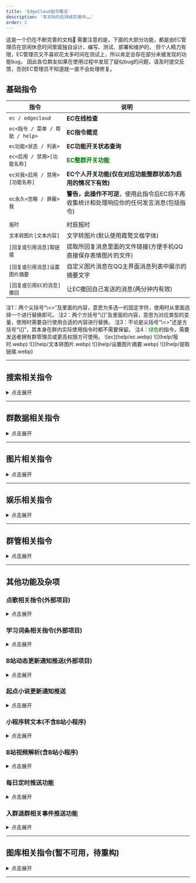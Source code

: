 ```yaml
---
title: 'EdgeCloud指令概览'
description: '本文档仍在持续完善中……'
order: 2
---
```



<Aside type='tip' title='提示'>
这是一个仍在不断完善的文档🤨  
需要注意的是，下面的大部分功能，都是由EC管理员在空闲休息时间里面独自设计、编写、测试、部署和维护的，  
但个人精力有限，EC管理员又不喜欢花太多时间在测试上，所以肯定会存在部分未被发现的功能bug，  
因此各位群友如果在使用过程中发现了疑似bug的问题，请及时提交反馈，否则EC管理员不知道就一直不会处理修复。
</Aside>

## 基础指令

| 指令 | 说明 |
| --- | --- |
| `ec / edgecloud` | <b>EC在线检查</b> |
| `ec<指令 / 菜单 / 帮助 / help>` | <b>EC指令概览</b> |
| `ec功能<状态 / 列表>` | <b>EC功能开关状态查询</b> |
| `ec<启用 / 禁用>[功能名称]` | <font color="green"><b>EC整群开关功能</b></font> |
| `ec对我<启用 / 禁用>[功能名称]` | <b>EC个人开关功能(仅在对应功能整群状态为启用的情况下有效)</b> |
| `ec永久<忽略 / 屏蔽>我` | <b>警告，此操作不可逆</b>，使用此指令后EC将不再收集统计和处理响应你的任何发言消息(包括指令) |
|  |  |
| `报时` | 时辰报时 |
| `文本转图片[文本内容]` | 文字转图片(默认使用霞鹜文楷字体) |
| `[回复或引用消息]取链接` | 提取所回复消息里面的文件链接(方便手机QQ直接保存表情图片的文件) |
| `[回复或引用消息]设置图片摘要` | 自定义图片消息在QQ主界面消息列表中展示的摘要文字 |
| `[回复或引用EC的消息]撤回` | 让EC撤回自己发送的消息(两分钟内有效) |

<Tabs>
<TabItem label="重要说明">
注1：两个尖括号“\<>”及里面的内容，意思为多选一的固定字符，使用时从里面选择一个进行替换即可。  
注2：两个方括号“\[]”及里面的内容，意思为对应类型的变量，使用时需要自行使用合适的内容进行替换。  
注3：不论是尖括号“\<>”还是方括号“\[]”，其本身在群内实际使用指令时都不需要保留。  
注4：<font color="green">绿色</font>的指令，需要发送者拥有群管理员或更高权限方可使用。
</TabItem>
<TabItem label="操作使用演示图片(部分)">
![ec](help/ec.webp)
![](help/报时.webp)
![](help/文本转图片.webp)
![](help/设置图片摘要.webp)
![](help/提取链接.webp)
</TabItem>
</Tabs>

---

## 搜索相关指令

<details>
<summary>点击展开</summary>

<Aside type='note' title='笔记'>
这部分指令功能，虽然很简单且如今几乎无人使用，但却是五年前EC诞生的起因，这也是EC的第一个功能。
</Aside>

| 指令 | 说明 |
| --- | --- |
| `<谷歌 / 百度 / 必应 / 搜狗 / 夸克>搜索 [搜索内容]` | 各大搜索引擎搜索 |
| `<贴吧 / 知乎 / 微博 / 豆瓣 / 小红书>搜索 [搜索内容]` | 部分社交平台搜索 |
| `<nga / github / b站 / 起点 / 乐乎>搜索 [搜索内容]` | 部分论坛网站搜索 |
| `<微信 / 淘宝 / 京东 / steam>搜索 [搜索内容]` | 部分平台搜索 |
| `百科搜索 [搜索内容]` | 萌娘百科搜索 |
| `果核搜索 [搜索内容]` | 果核剥壳搜索 |
| `423搜索 [搜索内容]` | 423Down搜索 |

<Tabs>
<TabItem label="额外说明">
注1：如果你发现某些搜索指令已经失效不再可用，或者希望新增某些(比如搜索引擎/社区/论坛等)快捷搜索指令(仅支持Get方式)，可向EC管理员反馈。
</TabItem>
<TabItem label="操作使用演示图片(部分)">
![](help/搜索功能.webp)
</TabItem>
</Tabs>


</details>

---

## 群数据相关指令

<details>
<summary>点击展开</summary>

<Aside type='note' title='笔记'>
数据统计是EC当前绝大部分功能的核心与基石。
</Aside>

| 指令 | 说明 |
| --- | --- |
| `<今日 / 昨日 / 本周 / 上周 / 本月 / 今年 / 总>发言榜` | 发言排行榜查询(本群+跨群) |
| `连续发言榜` | 连续发言榜(本群+跨群) |
| `积累发言榜` | 积累发言榜(本群+跨群) |
| `近[数字]日发言榜` | 近X日发言榜(本群+跨群) |
| `[数字]月[数字]日发言榜` | 查某一天发言榜(本群+跨群) |
|  |  |
| `综合查询` | 个人数据汇总查询(查询速度慢) |
| `群等级统计` | 群等级统计(本群+跨群) |
| `发言人数统计` | 发言人数统计(本群+跨群) |
| `发言条数统计` | 发言条数统计(本群+跨群) |
|  |  |
| `本群<今日 / 昨日 / 本周 / 上周 / 本月 / 上月 / 今年 / 去年>词云` | 指定时间段的本群词云图片生成 |
| `我的<今日 / 昨日 / 本周 / 上周 / 本月 / 上月 / 今年 / 去年>词云` | 指定时间段的个人词云图片生成 |

<Tabs>
<TabItem label="额外说明">
注1：词云功能由项目[WordCloud](https://github.com/Hellobaka/WordCloud)提供，以较大的日期范围生成词云时，速度较慢，有时候甚至可能会需要三分钟以上的时间，请耐心等待，不要在短时间内连续发送多次词云相关指令。
</TabItem>
<TabItem label="操作使用演示图片(部分)">
![](help/今年发言榜.webp)
![](help/近3日发言榜.webp)
![](help/词云.webp)
</TabItem>
</Tabs>

</details>

---

## 图片相关指令

<details>
<summary>点击展开</summary>

<Aside type='note' title='笔记'>
忽略前面的嘉然和动物图吧，让我们一起看看今天的卫星云图和新闻。
</Aside>

| 指令 | 说明 |
| --- | --- |
| `<猫 / 狗 / 鸟>图` | 返回一张对应类型的图片 |
| `嘉然` | 返回一张嘉然的表情包或图片 |
| `嘉然评论区` | 返回一张嘉然评论区的图片 |
| `嘉然小作文` | 返回一张嘉然小作文的图片 |
|  |  |
| `摸鱼日历` | 返回一张摸鱼人日历的图片 |
| `今日新闻` | 返回一张每天60秒新闻的图片 |
| `今日天气` | 中央气象台天气简报 |
| `今日热榜` | 各平台热搜榜单聚合展示 |
|  |  |
| `云图中国` | 风云4号卫星中国区域云图 |
| `云图地球` | 风云4号卫星地球全圆盘云图 |
| `云图中国视频` | 中国区域云图近24小时变化视频 |
| `云图地球视频` | 地球全圆盘云图近24小时变化视频 |

<Tabs>
<TabItem label="额外说明">
<font color="DarkViolet">注1：这部分指令由EC·β处理，没有EC·β的群无法使用。</font>  
注2：对于单个QQ，以上指令限制每分钟使用一次。
</TabItem>
<TabItem label="操作使用演示图片(部分)">
![](help/狗图嘉然.webp)
![](help/新闻云图.webp)
</TabItem>
</Tabs>

</details>

---

## 娱乐相关指令

<details>
<summary>点击展开</summary>

<Aside type='caution' title='警告'>这里的指令很容易让其他群友跟风使用刷屏，请谨慎决定是否在群内使用</Aside>

| 指令 | 说明 |
| --- | --- |
| `漂流瓶` | 漂流瓶功能指令 |
| `今日运势` | fortune今日运势(每天05:00后可用) |
| `今日运势排行榜` | fortune今日运势排行榜 |
| `今日<老婆 / 老公>` | 一群一天一夫一妻制群老婆(随机抽取) |
| `<结婚 / 民政局 / 群老婆>列表` | 群老婆列表 |
| `今天吃什么` | 今天吃什么(根据当前时间返回结果) |
| `早 / 早安 / 早上好` | 早安指令(每天04:00-12:00可用) |
| `晚 / 晚安 / 晚上好` | 晚安指令(每天18:00-次日4:00可用) |

<Tabs>
<TabItem label="额外说明">
<font color="DarkViolet">注1：这部分指令由EC·β处理，没有EC·β的群无法使用。</font>  
注2：以上部分指令需要群管理员通过开关类指令进行启用后方可使用。
</TabItem>
<TabItem label="操作使用演示图片(部分)">
![](help/漂流瓶.webp)
![](help/今日运势.webp)
![](help/今日老婆.webp)
![](help/今天吃什么.webp)
</TabItem>
</Tabs>

</details>

---

## 群管相关指令

<details>
<summary>点击展开</summary>

<Aside type='note' title='冷知识 '>
当你被禁言后，可以在群里发送指令“解禁我”让EC帮你解除禁言状态，  
慷慨的EC是不会拒绝帮助群友的，当然，前提是EC得有群管理员权限。
</Aside>

| 指令 | 说明 |
| --- | --- |
| `禁我[禁言时间(见注1)]` | 自助禁言 |
| `解禁我` | 自助解禁 |
| `禁言[@群友][禁言时间]` | <font color="green">禁言群员</font> |
| `随机禁言[@群友][禁言时间]` | <font color="green">随机禁言群员</font> |
| `<解禁 / 解除禁言>[@群友]` | <font color="green">解除禁言</font> |
| `踢[@群友]` | <font color="green">踢出群员</font> |
| `永久踢[@群友]` | <font color="green">永久踢出群员</font> |
| `改名片[名片内容]` | 改自己名片 |
|  |  |
| `申请头衔[头衔内容]` | 申请群头衔 |
| `给头衔[@群友][头衔内容(可不填)]` | <font color="Gold">给群头衔</font> |
| `上管理[@群友]` | <font color="Gold">增加群管理员</font> |
| `下管理[@群友]` | <font color="Gold">取消群管理员</font> |
|  |  |
| `投票禁言[@群友][禁言时间]` | 发起投票禁言 |  
| `投成票[投票编号]` | 投赞成票 |  
| `反对票[投票编号]` | 投反对票 |  
| `弃权票[投票编号]` | 投弃权票 |  
| `乐子票[投票编号]` | 投乐子票 |  
| `一票否决票[投票编号]` | <font color="green">投一票否决票</font> |

<Tabs>
<TabItem label="额外说明">
注1：以上所有指令，均需要EC拥有群管理员或更高权限方可使用。  
注2：<font color="green">绿色</font>的指令，需要发送者拥有群管理员或更高权限方可使用。  
注3：上面的[禁言时间]变量，单位为分钟，最大值为43200，超出43200按43200算，均可以不填，有默认值。  
注4：上面的[@群友]变量，均支持同时@多个群友。
</TabItem>
<TabItem label="操作使用演示图片(部分)">
![](help/头衔禁言.webp)
</TabItem>
</Tabs>

</details>

---

## 其他功能及杂项

### 点歌相关指令(外部项目)

<details>
<summary>点击展开</summary>

<Aside type='note' title='笔记'>
以下点歌相关的指令，都需要加空格，语言点歌会比较慢，需要等一下。
</Aside>

| 指令 | 说明 |
| --- | --- |
| `点歌 [歌曲名] [歌曲作者名(选填)]` | 点歌(自动搜索所有源并选择最佳来源) |
| `语音点歌 [歌曲名] [歌曲作者名(选填)]` | 以语音的形式点歌(转码速度慢，可能失败) |

<Tabs>
<TabItem label="额外说明">
注1：对于只用歌曲名搜不到自己想要的歌曲的情况，在歌曲名后面加上歌曲作者名就能更精确的查找了。  
注2：点歌功能由项目[MiraiSongPlugin](https://github.com/khjxiaogu/MiraiSongPlugin)提供。
</TabItem>
<TabItem label="操作使用演示图片(部分)">
![](help/点歌.webp)
</TabItem>
</Tabs>

</details>

### 学习词条相关指令(外部项目)

<details>
<summary>点击展开</summary>

<Aside type='note' title='笔记'>
一个能够让群友给EC添加自定义指令和返回内容的功能。
</Aside>

| 指令 | 说明 |
| --- | --- |
| `学习词条#[词条名]#[词条内容 / 回复项]` | 学习一个新的词条内容 |
| `[词条名]` | 查看对应词条内容 |
| `删除词条#[词条名]#[版本号]` | 删除一个词条，省略版本号则删除整个词条名 |
| `搜索词条#[关键词]#[页码]` | 检索与关键词有关的所有词条，页码为可选项，只可填写数字，默认为1 |
| `词条别名#[词条名]#[目标]` | 添加词条的别名至目标，若不填写目标，则认为是删除名为词条名的别名 |
| `词条历史#[词条名]#[页码]` | 查看词条修改历史，页码为可选项，只可填写数字，默认为1 |
| `全部词条#[页码]` | 检索所有词条，页码为可选项，只可填写数字，默认为1 |

<Tabs>
<TabItem label="额外说明">
注1：此功能危险级别较高，且部分通过此功能添加的指令，可能会被误认为是EC官方的指令，容易导致冲突矛盾，请群管理员慎重决定是否启用此功能。  
注2：学习词条功能由项目[EntryLib](https://github.com/BillYang2016/entrylib)提供，此项目已经停更多年，目前存在部分bug(比如无法存储图片和语音)。
</TabItem>
<TabItem label="操作使用演示图片(部分)">
![](help/学习词条.webp)
</TabItem>
</Tabs>

</details>

### B站动态更新通知推送(外部项目)

<details>
<summary>点击展开</summary>

<Aside type='note' title='笔记'>
此功能是一个大佬写的，UI非常美观，只有EC管理员很遗憾没有热评。
</Aside>

| 起点更新通知推送订阅指令列表 |
| --- |
| `b站动态更新通知推送订阅查询` |
| `添加b站动态更新通知推送订阅[b站用户UID]` |
| `取消b站动态更新通知推送订阅[b站用户UID]` |
| `搜索b站动态[动态ID]` |
| `获取b站最新动态[b站用户UID]` |

<Tabs>
<TabItem label="额外说明">
此功能默认禁用，启用后的效果为：  
当群内订阅的B站用户更新了动态(包括直播和视频等)之后，EC会在群内发送动态更新通知。

_注1：此功能由项目[BilibiliDynamicMiraiPlugin](https://github.com/Colter23/bilibili-dynamic-mirai-plugin)提供_
</TabItem>
<TabItem label="操作使用演示图片(部分)">
![](help/B站动态推送.webp)
</TabItem>
</Tabs>

</details>

### 起点小说更新通知推送

<details>
<summary>点击展开</summary>

<Aside type='note' title='笔记'>
起点的反爬实在是很严格，EC目前是通过循环获取书架数据来判断更新，  
但此方案其实也不是特别稳定，如果有大佬有更好的方案，欢迎联系EC管理员讨论。
</Aside>

| 起点更新通知推送订阅指令列表 |
| --- |
| `起点更新通知推送订阅查询` |
| `添加起点更新通知推送订阅[书籍ID]` |
| `取消起点更新通知推送订阅[书籍ID]` |
| `[回复引用]以后艾特我` |
| `[回复引用]以后不用艾特我` |

<Tabs>
<TabItem label="额外说明">
此功能默认禁用，启用后的效果为：  
当群内订阅的起点小说更新新章节之后，EC会在群内发送章节更新通知，同时允许群友将直接加入EC的艾特通知列表。

注1：此功能仅建议更新时间不规律且每天更新次数不多的书籍使用。  
注2：增删艾特之所以需要回复引用更新通知消息，是因为EC需要通过引用消息的内容来判定具体是那本书需要增删艾特。  
注3：由于起点的反爬策略严格，EC只能每分钟检查一次更新，因此当最新章节更新后，群内的起点更新通知推送可能会有1-60秒左右的延迟。  
注4：在书籍列表已有的书籍，可直接通过书籍ID添加订阅，如果需要订阅列表中没有的书籍，需要把书名提供给EC管理员进行添加。
</TabItem>
<TabItem label="操作使用演示图片(部分)">
![](help/起点更新推送.webp)
</TabItem>
</Tabs>

</details>

### 小程序转文本(不含B站小程序)

<details>
<summary>点击展开</summary>

<Aside type='note' title='笔记'>
EC的管理员很讨厌小程序，但更多的群友却已经接受了小程序，因此这个功能也就不再默认启用。
</Aside>

<Tabs>
<TabItem label="额外说明">
此功能默认禁用，启用后的效果为：  
在群友往群内分享了知乎、微博之类的小程序消息时，EC会返回对应的网页链接，使有需要或者讨厌小程序的群友能够选择不打开小程序直接通过链接在网页浏览。
</TabItem>
<TabItem label="操作使用演示图片(部分)">
![](help/小程序转文本.webp)
</TabItem>
</Tabs>

</details>

### B站视频解析(含B站小程序)

<details>
<summary>点击展开</summary>

<Aside type='caution' title='警告'>
不要问EC管理员能不能取消展示热评，因为他就是为了展示热评才写的这个功能。  
不喜欢可以直接禁用此功能，对全群或对个人都是可以设置禁用的。
</Aside>

<Tabs>
<TabItem label="额外说明">
此功能对群默认禁用，但个人可以通过@EC 使用，启用后的效果为：  
在群友往群内分享了B站视频的链接、BV号或小程序消息时，EC会返回对应的干净链接和前三个热评，方便群友快速了解视频内容和去除B站默认分享链接里面的追踪参数。
</TabItem>
<TabItem label="操作使用演示图片(部分)">
![](help/B站解析小程序.webp)
![](help/B站解析链接.webp)
![](help/B站解析bv.webp)
</TabItem>
</Tabs>

</details>

### 每日定时推送功能

<details>
<summary>点击展开</summary>

<Aside type='caution' title='警告'>
机器人在短时间内主动向多个群发送消息，在腾讯系统里面其实是一个高风险的行为，  
因此即便是启用了此功能的群，如果昨日的群发言数不能达标，EC次日也不会进行推送,  
以此尽量减少推送群的数量。
</Aside>

| 推送类型 | 每日推送时间 |
| --- | --- |
| 每天60S新闻图片+云图视频推送 | 08:22左右 |
| 中央气象台今日天气简报推送 | 09:00左右 |
| 群聊发言榜图片+词云图片定时推送 | 22:00左右 |

<Tabs>
<TabItem label="额外说明">
以上三个推送类型均默认禁用，启用且昨日群发言数达标后次日才会推送，效果为：

定时发送以上类型的内容
</TabItem>
<TabItem label="操作使用演示图片(部分)">
![](help/推送新闻天气.webp)
![](help/推送发言榜词云.webp)
</TabItem>
</Tabs>

</details>

### 入群退群相关事件推送功能

<details>
<summary>点击展开</summary>

<Aside type='note' title='笔记'>
这部分的文案，其实都是可以自定义的。
</Aside>

| 推送类型 |
| --- |
| 入群欢迎 |
| 申请入群 |
| 踢出提示 |
| 退群欢送 |

<Tabs>
<TabItem label="额外说明">
以上推送类型对大部分群友均默认禁用，启用后的效果为：

对发言数达标或已经加入过隔壁群的群友，会在其入群或退群的时候，额外生成一张综合查询图片
</TabItem>
<TabItem label="操作使用演示图片(部分)">
![](help/入群欢迎.webp)
![](help/退群欢送.webp)
</TabItem>
</Tabs>

</details>

---

## 图库相关指令(暂不可用，待重构)

<details>
<summary>点击展开</summary>

<Aside type='danger' title='错误'>别看了，没修好😡</Aside>

| 指令 | 说明 |
| --- | --- |
| `图库列表` | 查看所有图库名 |
| `创建图库[图库名]` | 创建本群图库 |
| `创建跨群图库[图库名]` | 创建跨群图库 |
| `删除图库[图库名]` | 删除本群图库 |
| `删除跨群图库[图库名]` | 删除跨群图库 |
| `图库[图库名]增加上传黑名单<@群友 / QQ号>` | 增加图库上传黑名单 |
| `图库[图库名]删除上传黑名单<@群友 / QQ号>` | 删除图库上传黑名单 |
| `图库[图库名]增加提取黑名单<@群友 / QQ号>` | 增加图库提取黑名单 |
| `图库[图库名]删除提取黑名单<@群友 / QQ号>` | 删除图库提取黑名单 |
| `上传图库[图库名][图片]` | 上传图库图片(优先上传到本群图库) |
| `上传跨群图库[图库名][图片]` | 上传跨群图库图片(直接上传到跨群图库) |
| `提取图库[图库名]` | 提取图库图片(优先从本群图库提取) |
| `提取跨群图库[图库名]` | 提取跨群图库图片(直接从跨群图库提取图片) |
| `查询图库[图库名]` | 查询图库数据(优先查询本群图库) |
| `查询跨群图库[图库名]` | 查询图库数据(直接查询跨群图库) |

<Tabs>
<TabItem label="额外说明">
注1：图库内的图片均为群友自行上传，与EC无关。  
注2：图库名仅允许为2~20个字符(一个汉字占两个字符)的汉字、字母、数字或下划线。  
注3：禁止上传违规图片，违者将被列入图库功能的黑名单。  
注4：上传图库指令后面可直接加上图片，也可以先发指令再发图，支持连续上传多张图片。  
注5：“优先本群图库”是指，当存在同名的本群图库和跨群图库时，会优先匹配返回本群图库的结果，而不会返回跨群图库的结果，只有当不存在本群图库时，才会返回跨群图库的结果。
</TabItem>
<TabItem label="操作使用演示图片(部分)">
待后续补充
</TabItem>
</Tabs>

</details>

---


